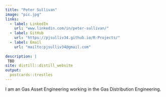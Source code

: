 ```yaml
---
title: "Peter Sullivan"
image: "pic.jpg"
links:
  - label: LinkedIn
    url: "www.linkedin.com/in/peter-sullivan/"
  - label: GitHub
    url: "https://pjsulliv34.github.io/R-Projects/"
  - label: Email
    url: "mailto:pjsulliv34@gmail.com"
    
description: |
 TBD
site: distill::distill_website
output:
  postcards::trestles
---
```


I am an Gas Asset Engineering working in the Gas Distribution Engineering.
